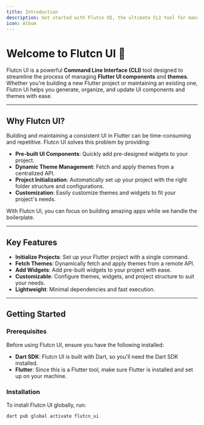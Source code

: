 ```yaml
---
title: Introduction
description: Get started with Flutcn UI, the ultimate CLI tool for managing Flutter UI components and themes.
icon: Album
---
```


# Welcome to Flutcn UI 🚀

Flutcn UI is a powerful **Command Line Interface (CLI)** tool designed to streamline the process of managing **Flutter UI components** and **themes**. Whether you're building a new Flutter project or maintaining an existing one, Flutcn UI helps you generate, organize, and update UI components and themes with ease.

---

## Why Flutcn UI?

Building and maintaining a consistent UI in Flutter can be time-consuming and repetitive. Flutcn UI solves this problem by providing:

- **Pre-built UI Components**: Quickly add pre-designed widgets to your project.
- **Dynamic Theme Management**: Fetch and apply themes from a centralized API.
- **Project Initialization**: Automatically set up your project with the right folder structure and configurations.
- **Customization**: Easily customize themes and widgets to fit your project's needs.

With Flutcn UI, you can focus on building amazing apps while we handle the boilerplate.

---

## Key Features

- **Initialize Projects**: Set up your Flutter project with a single command.
- **Fetch Themes**: Dynamically fetch and apply themes from a remote API.
- **Add Widgets**: Add pre-built widgets to your project with ease.
- **Customizable**: Configure themes, widgets, and project structure to suit your needs.
- **Lightweight**: Minimal dependencies and fast execution.

---

## Getting Started

### Prerequisites

Before using Flutcn UI, ensure you have the following installed:

- **Dart SDK**: Flutcn UI is built with Dart, so you'll need the Dart SDK installed.
- **Flutter**: Since this is a Flutter tool, make sure Flutter is installed and set up on your machine.

### Installation

To install Flutcn UI globally, run:

```bash
dart pub global activate flutcn_ui